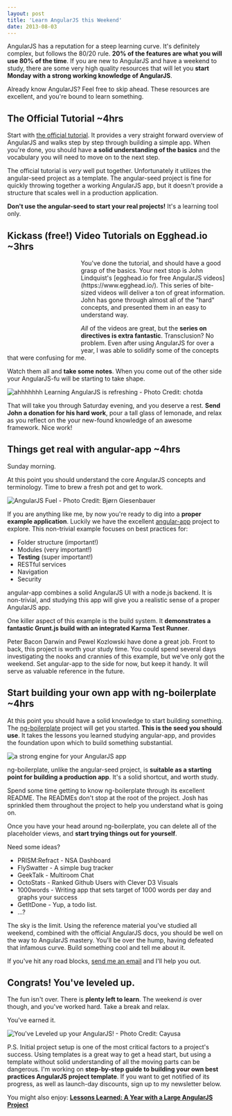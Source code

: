 ```yaml
---
layout: post
title: 'Learn AngularJS this Weekend'
date: 2013-08-03
---
```


AngularJS has a reputation for a steep learning curve. It's definitely complex, but follows the 80/20 rule. **20% of the features are what you will use 80% of the time**. If you are new to AngularJS and have a weekend to study, there are some very high quality resources that will let you **start Monday with a strong working knowledge of AngularJS**.

Already know AngularJS? Feel free to skip ahead. These resources are excellent, and you're bound to learn something.

## The Official Tutorial ~4hrs

Start with [the official tutorial](https://docs.angularjs.org/tutorial). It provides a very straight forward overview of AngularJS and walks step by step through building a simple app. When you're done, you should have **a solid understanding of the basics** and the vocabulary you will need to move on to the next step.

The official tutorial is _very_ well put together. Unfortunately it utilizes the angular-seed project as a template. The angular-seed project is fine for quickly throwing together a working AngularJS app, but it doesn't provide a structure that scales well in a production application.

**Don't use the angular-seed to start your real projects!** It's a learning tool only.

## Kickass (**free!**) Video Tutorials on Egghead.io ~3hrs

<div style="float: left; padding:10px;"><a class="nofancybox" href="https://egghead.io"><div style=" height: 191px; width: 150px; background-image: url(/images/egghead_logo.png);"></div></a></div>You've done the tutorial, and should have a good grasp of the basics. Your next stop is John Lindquist's [egghead.io for free AngularJS videos](https://www.egghead.io/). This series of bite-sized videos will deliver a ton of great information. John has gone through almost all of the "hard" concepts, and presented them in an easy to understand way.

_All_ of the videos are great, but the **series on directives is extra fantastic**. Transclusion? No problem. Even after using AngularJS for over a year, I was able to solidify some of the concepts that were confusing for me.

Watch them all and **take some notes**. When you come out of the other side your AngularJS-fu will be starting to take shape.

![ahhhhhhh Learning AngularJS is refreshing - Photo Credit: chotda](/images/lemonade.jpg)

That will take you through Saturday evening, and you deserve a rest. **Send John a donation for his hard work**, pour a tall glass of lemonade, and relax as you reflect on the your new-found knowledge of an awesome framework. Nice work!

## Things get real with angular-app ~4hrs

Sunday morning.

At this point you should understand the core AngularJS concepts and terminology. Time to brew a fresh pot and get to work.

![AngularJS Fuel - Photo Credit: Bjørn Giesenbauer](/images/french_press.jpg)

If you are anything like me, by now you're ready to dig into a **proper example application**. Luckily we have the excellent [angular-app](https://github.com/angular-app/angular-app) project to explore. This non-trivial example focuses on best practices for:

- Folder structure (important!)
- Modules (very important!)
- **Testing** (super important!)
- RESTful services
- Navigation
- Security

angular-app combines a solid AngularJS UI with a node.js backend. It is non-trivial, and studying this app will give you a realistic sense of a proper AngularJS app.

One killer aspect of this example is the build system. It **demonstrates a fantastic Grunt.js build with an integrated Karma Test Runner**.

Peter Bacon Darwin and Pewel Kozlowski have done a great job. Front to back, this project is worth your study time. You could spend several days investigating the nooks and crannies of this example, but we've only got the weekend. Set angular-app to the side for now, but keep it handy. It will serve as valuable reference in the future.

## Start building your own app with ng-boilerplate ~4hrs

At this point you should have a solid knowledge to start building something. The [ng-boilerplate](https://github.com/joshdmiller/ng-boilerplate) project will get you started. **This is the seed you should use**. It takes the lessons you learned studying angular-app, and provides the foundation upon which to build something substantial.

![a strong engine for your AngularJS app](/images/engine.jpg)

ng-boilerplate, unlike the angular-seed project, is **suitable as a starting point for building a production app**. It's a solid shortcut, and worth study.

Spend some time getting to know ng-boilerplate through its excellent README. The READMEs don't stop at the root of the project. Josh has sprinkled them throughout the project to help you understand what is going on.

Once you have your head around ng-boilerplate, you can delete all of the placeholder views, and **start trying things out for yourself**.

Need some ideas?

- PRISM:Refract - NSA Dashboard
- FlySwatter - A simple bug tracker
- GeekTalk - Multiroom Chat
- OctoStats - Ranked Github Users with Clever D3 Visuals
- 1000words - Writing app that sets target of 1000 words per day and graphs your success
- GetItDone - Yup, a todo list.
- ...?

The sky is the limit. Using the reference material you've studied all weekend, combined with the official AngularJS docs, you should be well on the way to AngularJS mastery. You'll be over the hump, having defeated that infamous curve. Build something cool and tell me about it.

If you've hit any road blocks, [send me an email](https://mail.google.com/mail/?view=cm&fs=1&tf=1&to=joelhooks@gmail.com&su=Hello,%can%I%20get%20some%20help?) and I'll help you out.

## Congrats! You've leveled up.

The fun isn't over. There is **plenty left to learn**. The weekend _is_ over though, and you've worked hard. Take a break and relax.

You've earned it.

![You've Leveled up your AngularJS! - Photo Credit: Cayusa](/images/yellow_belt.jpg)

P.S. Initial project setup is one of the most critical factors to a project's success. Using templates is a great way to get a head start, but using a template without solid understanding of all the moving parts can be dangerous. I'm working on **step-by-step guide to building your own best practices AngularJS project template**. If you want to get notified of its progress, as well as launch-day discounts, sign up to my newsletter below.

You might also enjoy: <a href="https://joelhooks.com/blog/2013/05/22/lessons-learned-kicking-off-an-angularjs-project/"><strong>Lessons Learned: A Year with a Large AngularJS Project</strong></a>
